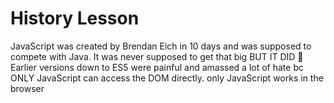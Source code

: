# History Lesson

JavaScript was created by Brendan Eich in 10 days and was supposed to compete
with Java.
It was never supposed to get that big BUT IT DID 🤯
Earlier versions down to ES5 were painful and amassed a lot of hate bc ONLY JavaScript can access the DOM directly.
only JavaScript works in the browser
